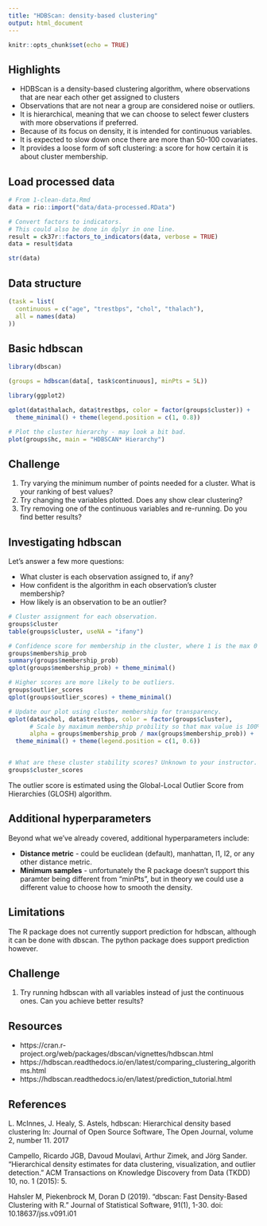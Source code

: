 ```yaml
---
title: "HDBScan: density-based clustering"
output: html_document
---
```


```r
knitr::opts_chunk$set(echo = TRUE)

```

## Highlights

  * HDBScan is a density-based clustering algorithm, where observations that are near each other get assigned to clusters
  * Observations that are not near a group are considered noise or outliers.
  * It is hierarchical, meaning that we can choose to select fewer clusters with more observations if preferred.
  * Because of its focus on density, it is intended for continuous variables.
  * It is expected to slow down once there are more than 50-100 covariates.
  * It provides a loose form of soft clustering: a score for how certain it is about cluster membership.

## Load processed data

```r
# From 1-clean-data.Rmd
data = rio::import("data/data-processed.RData")

# Convert factors to indicators.
# This could also be done in dplyr in one line.
result = ck37r::factors_to_indicators(data, verbose = TRUE)
data = result$data

str(data)
```

## Data structure

```r
(task = list(
  continuous = c("age", "trestbps", "chol", "thalach"),
  all = names(data)
))
```

## Basic hdbscan

```r
library(dbscan)

(groups = hdbscan(data[, task$continuous], minPts = 5L))

library(ggplot2)

qplot(data$thalach, data$trestbps, color = factor(groups$cluster)) + 
  theme_minimal() + theme(legend.position = c(1, 0.8))

# Plot the cluster hierarchy - may look a bit bad.
plot(groups$hc, main = "HDBSCAN* Hierarchy")
```

## Challenge

1. Try varying the minimum number of points needed for a cluster. What is your ranking of best values?
2. Try changing the variables plotted. Does any show clear clustering?
3. Try removing one of the continuous variables and re-running. Do you find better results?

## Investigating hdbscan

Let's answer a few more questions:

  * What cluster is each observation assigned to, if any?
  * How confident is the algorithm in each observation's cluster membership?
  * How likely is an observation to be an outlier?

```r
# Cluster assignment for each observation.
groups$cluster
table(groups$cluster, useNA = "ifany")

# Confidence score for membership in the cluster, where 1 is the max 0 = outlier.
groups$membership_prob
summary(groups$membership_prob)
qplot(groups$membership_prob) + theme_minimal()

# Higher scores are more likely to be outliers.
groups$outlier_scores
qplot(groups$outlier_scores) + theme_minimal()

# Update our plot using cluster membership for transparency.
qplot(data$chol, data$trestbps, color = factor(groups$cluster),
      # Scale by maximum membership probility so that max value is 100% opaque.
      alpha = groups$membership_prob / max(groups$membership_prob)) + 
  theme_minimal() + theme(legend.position = c(1, 0.6))


# What are these cluster stability scores? Unknown to your instructor.
groups$cluster_scores
```

The outlier score is estimated using the  Global-Local Outlier Score from Hierarchies (GLOSH) algorithm.

## Additional hyperparameters

Beyond what we've already covered, additional hyperparameters include:

  * **Distance metric** - could be euclidean (default), manhattan, l1, l2, or any other distance metric.
  * **Minimum samples** - unfortunately the R package doesn't support this paramter being different from "minPts", but in theory we could use a different value to choose how to smooth the density.
  
## Limitations

The R package does not currently support prediction for hdbscan, although it can be done with dbscan. The python package does support prediction however.

## Challenge

1. Try running hdbscan with all variables instead of just the continuous ones. Can you achieve better results?

## Resources

* https://cran.r-project.org/web/packages/dbscan/vignettes/hdbscan.html
* https://hdbscan.readthedocs.io/en/latest/comparing_clustering_algorithms.html
* https://hdbscan.readthedocs.io/en/latest/prediction_tutorial.html

## References

L. McInnes, J. Healy, S. Astels, hdbscan: Hierarchical density based clustering In: Journal of Open Source Software, The Open Journal, volume 2, number 11. 2017

Campello, Ricardo JGB, Davoud Moulavi, Arthur Zimek, and Jörg Sander. “Hierarchical density estimates for data clustering, visualization, and outlier detection.” ACM Transactions on Knowledge Discovery from Data (TKDD) 10, no. 1 (2015): 5.

Hahsler M, Piekenbrock M, Doran D (2019). “dbscan: Fast Density-Based Clustering with R.” Journal of Statistical Software, 91(1), 1-30. doi: 10.18637/jss.v091.i01
